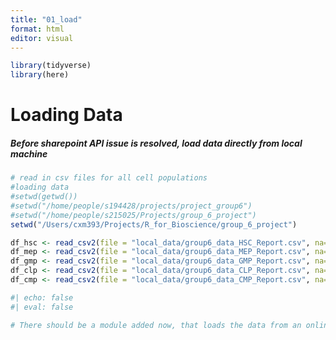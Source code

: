 ```yaml
---
title: "01_load"
format: html
editor: visual
---
```


```r
library(tidyverse)
library(here)
```

# Loading Data

##### Before sharepoint API issue is resolved, load data directly from local machine

```r

# read in csv files for all cell populations
#loading data
#setwd(getwd())
#setwd("/home/people/s194428/projects/project_group6")
#setwd("/home/people/s215025/Projects/group_6_project")
setwd("/Users/cxm393/Projects/R_for_Bioscience/group_6_project")

df_hsc <- read_csv2(file = "local_data/group6_data_HSC_Report.csv", na= "NaN")
df_mep <- read_csv2(file = "local_data/group6_data_MEP_Report.csv", na= "NaN")
df_gmp <- read_csv2(file = "local_data/group6_data_GMP_Report.csv", na= "NaN")
df_clp <- read_csv2(file = "local_data/group6_data_CLP_Report.csv", na= "NaN")
df_cmp <- read_csv2(file = "local_data/group6_data_CMP_Report.csv", na= "NaN")

#| echo: false
#| eval: false

```

```r
# There should be a module added now, that loads the data from an online service - and writes it back in a compressed and more easily accesible format for R, like the TSV files.
```
